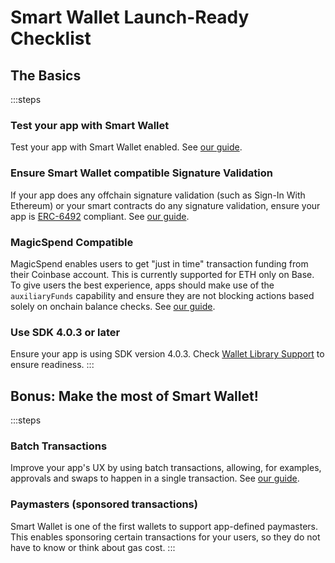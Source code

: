 # Smart Wallet Launch-Ready Checklist 
## The Basics

:::steps

### Test your app with Smart Wallet
 
Test your app with Smart Wallet enabled. See [our guide](./guides/update-existing-app).

### Ensure Smart Wallet compatible Signature Validation
 
If your app does any offchain signature validation (such as Sign-In With Ethereum) or your smart contracts 
do any signature validation, ensure your app is [ERC-6492](https://eips.ethereum.org/EIPS/eip-6492) compliant. 
See [our guide](./guides/signature-verification). 

### MagicSpend Compatible
MagicSpend enables users to get "just in time" transaction funding from their Coinbase account.
This is currently supported for ETH only on Base. 
To give users the best experience, apps should make use of the `auxiliaryFunds` capability 
and ensure they are not blocking actions based solely on onchain balance checks. See [our guide](./guides/magic-spend).

### Use SDK 4.0.3 or later
Ensure your app is using SDK version 4.0.3. Check [Wallet Library Support](./wallet-library-support) to ensure readiness.
:::

## Bonus: Make the most of Smart Wallet!
:::steps
### Batch Transactions
Improve your app's UX by using batch transactions, allowing, for examples, 
approvals and swaps to happen in a single transaction. See [our guide](/identity/smart-wallet/guides/batch-transactions).
### Paymasters (sponsored transactions)
Smart Wallet is one of the first wallets to support app-defined paymasters. This enables sponsoring
certain transactions for your users, so they do not have to know or think about gas cost. 
:::